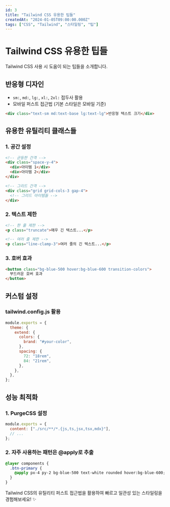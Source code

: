```yaml
---
id: 3
title: "Tailwind CSS 유용한 팁들"
createdAt: "2024-01-05T09:00:00.000Z"
tags: ["CSS", "Tailwind", "스타일링", "팁"]
---
```


# Tailwind CSS 유용한 팁들

Tailwind CSS 사용 시 도움이 되는 팁들을 소개합니다.

## 반응형 디자인

- `sm:`, `md:`, `lg:`, `xl:`, `2xl:` 접두사 활용
- 모바일 퍼스트 접근법 (기본 스타일은 모바일 기준)

```html
<div class="text-sm md:text-base lg:text-lg">반응형 텍스트 크기</div>
```

## 유용한 유틸리티 클래스들

### 1. 공간 설정

```html
<!-- 균등한 간격 -->
<div class="space-y-4">
  <div>아이템 1</div>
  <div>아이템 2</div>
</div>

<!-- 그리드 간격 -->
<div class="grid grid-cols-3 gap-4">
  <!-- 그리드 아이템들 -->
</div>
```

### 2. 텍스트 제한

```html
<!-- 한 줄 제한 -->
<p class="truncate">매우 긴 텍스트...</p>

<!-- 여러 줄 제한 -->
<p class="line-clamp-3">여러 줄의 긴 텍스트...</p>
```

### 3. 호버 효과

```html
<button class="bg-blue-500 hover:bg-blue-600 transition-colors">
  부드러운 호버 효과
</button>
```

## 커스텀 설정

### tailwind.config.js 활용

```javascript
module.exports = {
  theme: {
    extend: {
      colors: {
        brand: "#your-color",
      },
      spacing: {
        72: "18rem",
        84: "21rem",
      },
    },
  },
};
```

## 성능 최적화

### 1. PurgeCSS 설정

```javascript
module.exports = {
  content: ["./src/**/*.{js,ts,jsx,tsx,mdx}"],
  // ...
};
```

### 2. 자주 사용하는 패턴은 @apply로 추출

```css
@layer components {
  .btn-primary {
    @apply px-4 py-2 bg-blue-500 text-white rounded hover:bg-blue-600;
  }
}
```

Tailwind CSS의 유틸리티 퍼스트 접근법을 활용하여 빠르고 일관성 있는 스타일링을 경험해보세요! ✨
